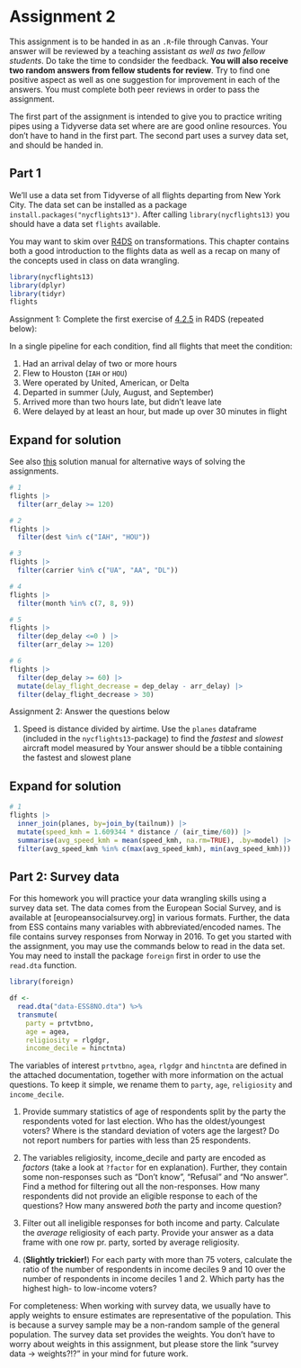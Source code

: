 # Assignment 2 {.unnumbered}

::: {.callout-note}
This assignment is to be handed in as an `.R`-file through Canvas. Your answer will be reviewed by a teaching assistant *as well as two fellow students*. Do take the time to condsider the feedback. **You will also receive two random answers from fellow students for review**. Try to find one positive aspect as well as one suggestion for improvement in each of the answers. You must complete both peer reviews in order to pass the assignment. 
:::

The first part of the assignment is intended to give you to practice writing pipes using a Tidyverse data set where are are good online resources. You don't have to hand in the first part. The second part uses a survey data set, and should be handed in.

## Part 1 {.unnumbered}

We'll use a data set from Tidyverse of all flights departing from New York City. The data set can be installed as a package `install.packages("nycflights13")`. After calling `library(nycflights13)` you should have a data set `flights` available.

You may want to skim over [R4DS](https://r4ds.hadley.nz/data-transform.html) on transformations. This chapter contains both a good introduction to the flights data as well as a recap on many of the concepts used in class on data wrangling.

```r
library(nycflights13) 
library(dplyr)
library(tidyr)
flights
```

Assignment 1: Complete the first exercise of [4.2.5](https://jrnold.github.io/r4ds-exercise-solutions/transform.html) in R4DS (repeated below):

In a single pipeline for each condition, find all flights that meet the condition:

1.  Had an arrival delay of two or more hours
2.  Flew to Houston (`IAH` or `HOU`)
3.  Were operated by United, American, or Delta
4.  Departed in summer (July, August, and September)
5.  Arrived more than two hours late, but didn't leave late
6.  Were delayed by at least an hour, but made up over 30 minutes in flight

::: {.callout-note collapse="true" icon="false"}
## Expand for solution

See also [this](https://jrnold.github.io/r4ds-exercise-solutions/transform.html) solution manual for alternative ways of solving the assignments.

```r
# 1
flights |> 
  filter(arr_delay >= 120)

# 2
flights |> 
  filter(dest %in% c("IAH", "HOU"))

# 3
flights |> 
  filter(carrier %in% c("UA", "AA", "DL"))

# 4
flights |> 
  filter(month %in% c(7, 8, 9))

# 5
flights |> 
  filter(dep_delay <=0 ) |> 
  filter(arr_delay >= 120)

# 6
flights |> 
  filter(dep_delay >= 60) |> 
  mutate(delay_flight_decrease = dep_delay - arr_delay) |> 
  filter(delay_flight_decrease > 30)
```
:::

Assignment 2: Answer the questions below

1.  Speed is distance divided by airtime. Use the `planes` dataframe (included in the `nycflights13`-package) to find the *fastest* and *slowest* aircraft model measured by Your answer should be a tibble containing the fastest and slowest plane

::: {.callout-note collapse="true" icon="false"}
## Expand for solution

```r
# 1
flights |> 
  inner_join(planes, by=join_by(tailnum)) |> 
  mutate(speed_kmh = 1.609344 * distance / (air_time/60)) |> 
  summarise(avg_speed_kmh = mean(speed_kmh, na.rm=TRUE), .by=model) |> 
  filter(avg_speed_kmh %in% c(max(avg_speed_kmh), min(avg_speed_kmh)))
```
:::

## Part 2: Survey data {.unnumbered}

For this homework you will practice your data wrangling skills using a survey data set. The data comes from the European Social Survey, and is available at \[europeansocialsurvey.org\] in various formats. Further, the data from ESS contains many variables with abbreviated/encoded names. The file contains survey responses from Norway in 2016. To get you started with the assignment, you may use the commands below to read in the data set. You may need to install the package `foreign` first in order to use the `read.dta` function.

```r
library(foreign)

df <- 
  read.dta("data-ESS8NO.dta") %>%
  transmute(
    party = prtvtbno, 
    age = agea, 
    religiosity = rlgdgr, 
    income_decile = hinctnta)
```

The variables of interest `prtvtbno`, `agea`, `rlgdgr` and `hinctnta` are defined in the attached documentation, together with more information on the actual questions. To keep it simple, we rename them to `party`, `age`, `religiosity` and `income_decile`.

1.  Provide summary statistics of age of respondents split by the party the respondents voted for last election. Who has the oldest/youngest voters? Where is the standard deviation of voters age the largest? Do not report numbers for parties with less than 25 respondents.

2.  The variables religiosity, income_decile and party are encoded as *factors* (take a look at `?factor` for en explanation). Further, they contain some non-responses such as "Don't know", "Refusal" and "No answer". Find a method for filtering out all the non-responses. How many respondents did not provide an eligible response to each of the questions? How many answered *both* the party and income question?

3.  Filter out all ineligible responses for both income and party. Calculate the *average* religiosity of each party. Provide your answer as a data frame with one row pr. party, sorted by average religiosity.

4.  (**Slightly trickier!**) For each party with more than 75 voters, calculate the ratio of the number of respondents in income deciles 9 and 10 over the number of respondents in income deciles 1 and 2. Which party has the highest high- to low-income voters?

For completeness: When working with survey data, we usually have to apply weights to ensure estimates are representative of the population. This is because a survey sample may be a non-random sample of the general population. The survey data set provides the weights. You don't have to worry about weights in this assignment, but please store the link "survey data -\> weights?!?" in your mind for future work.
